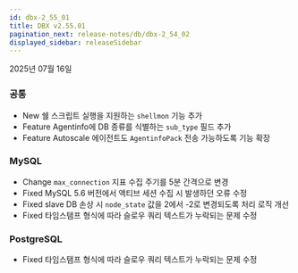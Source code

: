 ```yaml
---
id: dbx-2_55_01
title: DBX v2.55.01
pagination_next: release-notes/db/dbx-2_54_02
displayed_sidebar: releaseSidebar
---
```


2025년 07월 16일

### 공통

- <Status priority='1'>New</Status> 쉘 스크립트 실행을 지원하는 `shellmon` 기능 추가
- <Status priority='1'>Feature</Status> Agentinfo에 DB 종류를 식별하는 `sub_type` 필드 추가
- <Status priority='1'>Feature</Status> Autoscale 에이전트도 `AgentinfoPack` 전송 가능하도록 기능 확장

### MySQL

- <Status priority='0'>Change</Status> `max_connection` 지표 수집 주기를 5분 간격으로 변경
- <Status priority='0'>Fixed</Status> MySQL 5.6 버전에서 액티브 세션 수집 시 발생하던 오류 수정
- <Status priority='0'>Fixed</Status> slave DB 손상 시 `node_state` 값을 2에서 -2로 변경되도록 처리 로직 개선
- <Status priority='0'>Fixed</Status> 타임스탬프 형식에 따라 슬로우 쿼리 텍스트가 누락되는 문제 수정

### PostgreSQL

- <Status priority='0'>Fixed</Status> 타임스탬프 형식에 따라 슬로우 쿼리 텍스트가 누락되는 문제 수정
